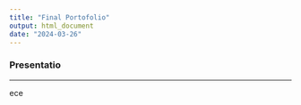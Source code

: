 ```yaml
---
title: "Final Portofolio"
output: html_document
date: "2024-03-26"
---
```


### Presentatio

***
ece